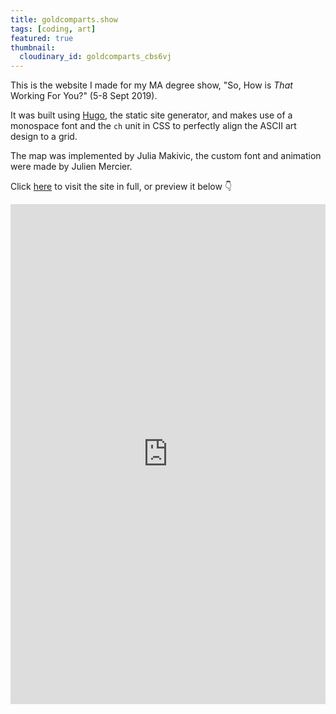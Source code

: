 ```yaml
---
title: goldcomparts.show
tags: [coding, art]
featured: true
thumbnail:
  cloudinary_id: goldcomparts_cbs6vj
---
```


This is the website I made for my MA degree show, "So, How is _That_ Working For You?" (5-8 Sept 2019).

It was built using [Hugo](https://gohugo.io), the static site generator, and makes use of a monospace font and the `ch` unit in CSS to perfectly align the ASCII art design to a grid.

The map was implemented by Julia Makivic, the custom font and animation were made by Julien Mercier.

Click [here](https://harrymorley.net/goldcomparts.show) to visit the site in full, or preview it below 👇

<iframe
title="Vimeo Player"
src="https://harrymorley.net/goldcomparts.show"
width="100%"
height="800px"
frameborder="0"></iframe>